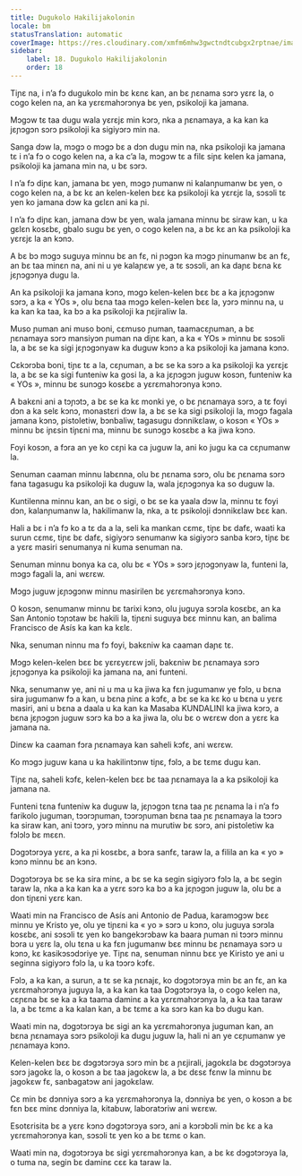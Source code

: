 ```yaml
---
title: Dugukolo Hakilijakolonin
locale: bm
statusTranslation: automatic
coverImage: https://res.cloudinary.com/xmfm6mhw3gwctndtcubgx2rptnae/image/upload/v1741354419/small_cover_la_gran_rebelion_28716e29d2.webp
sidebar:
    label: 18. Dugukolo Hakilijakolonin
    order: 18
---
```

Tiɲɛ na, i n’a fɔ dugukolo min bɛ kɛnɛ kan, an bɛ ɲɛnama sɔrɔ yɛrɛ la, o cogo kelen na, an ka yɛrɛmahɔrɔnya bɛ yen, psikoloji ka jamana.

Mɔgɔw tɛ taa dugu wala yɛrɛjɛ min kɔrɔ, nka a ɲɛnamaya, a ka kan ka jɛɲɔgɔn sɔrɔ psikoloji ka sigiyɔrɔ min na.

Sanga dɔw la, mɔgɔ o mɔgɔ bɛ a dɔn dugu min na, nka psikoloji ka jamana tɛ i n’a fɔ o cogo kelen na, a ka c’a la, mɔgɔw tɛ a filɛ siɲɛ kelen ka jamana, psikoloji ka jamana min na, u bɛ sɔrɔ.

I n’a fɔ diɲɛ kan, jamana bɛ yen, mɔgɔ ɲumanw ni kalanɲumanw bɛ yen, o cogo kelen na, a bɛ kɛ an kelen-kelen bɛɛ ka psikoloji ka yɛrɛjɛ la, sɔsɔli tɛ yen ko jamana dɔw ka gɛlɛn ani ka ɲi.

I n’a fɔ diɲɛ kan, jamana dɔw bɛ yen, wala jamana minnu bɛ siraw kan, u ka gɛlɛn kosɛbɛ, gbalo sugu bɛ yen, o cogo kelen na, a bɛ kɛ an ka psikoloji ka yɛrɛjɛ la an kɔnɔ.

A bɛ bɔ mɔgɔ suguya minnu bɛ an fɛ, ni ɲɔgɔn ka mɔgɔ ɲinumanw bɛ an fɛ, an bɛ taa minɛn na, ani ni u ye kalaɲɛw ye, a tɛ sɔsɔli, an ka daɲɛ bɛna kɛ jɛɲɔgɔnya dugu la.

An ka psikoloji ka jamana kɔnɔ, mɔgɔ kelen-kelen bɛɛ bɛ a ka jɛɲɔgɔnw sɔrɔ, a ka « YOs », olu bɛna taa mɔgɔ kelen-kelen bɛɛ la, yɔrɔ minnu na, u ka kan ka taa, ka bɔ a ka psikoloji ka ɲɛjiraliw la.

Muso ɲuman ani muso boni, cɛmuso ɲuman, taamacɛɲuman, a bɛ ɲɛnamaya sɔrɔ mansiyɔn ɲuman na diɲɛ kan, a ka « YOs » minnu bɛ sɔsɔli la, a bɛ se ka sigi jɛɲɔgɔnyaw ka duguw kɔnɔ a ka psikoloji ka jamana kɔnɔ.

Cɛkɔrɔba boni, tiɲɛ tɛ a la, cɛɲuman, a bɛ se ka sɔrɔ a ka psikoloji ka yɛrɛjɛ la, a bɛ se ka sigi funteniw ka gosi la, a ka jɛɲɔgɔn juguw kosɔn, funteniw ka « YOs », minnu bɛ sunɔgɔ kosɛbɛ a yɛrɛmahɔrɔnya kɔnɔ.

A bakɛni ani a tɔɲɔtɔ, a bɛ se ka kɛ monki ye, o bɛ ɲɛnamaya sɔrɔ, a tɛ foyi dɔn a ka selɛ kɔnɔ, monastɛri dɔw la, a bɛ se ka sigi psikoloji la, mɔgɔ fagala jamana kɔnɔ, pistoletiw, bɔnbaliw, tagasugu dɔnnikɛlaw, o kosɔn « YOs » minnu bɛ iɲɛsin tiɲɛni ma, minnu bɛ sunɔgɔ kosɛbɛ a ka jiwa kɔnɔ.

Foyi kosɔn, a fɔra an ye ko cɛɲi ka ca juguw la, ani ko jugu ka ca cɛɲumanw la.

Senuman caaman minnu labɛnna, olu bɛ ɲɛnama sɔrɔ, olu bɛ ɲɛnama sɔrɔ fana tagasugu ka psikoloji ka duguw la, wala jɛɲɔgɔnya ka so duguw la.

Kuntilenna minnu kan, an bɛ o sigi, o bɛ se ka yaala dɔw la, minnu tɛ foyi dɔn, kalanɲumanw la, hakilimanw la, nka, a tɛ psikoloji dɔnnikɛlaw bɛɛ kan.

Hali a bɛ i n’a fɔ ko a tɛ da a la, seli ka mankan cɛmɛ, tiɲɛ bɛ dafɛ, waati ka surun cɛmɛ, tiɲɛ bɛ dafɛ, sigiyɔrɔ senumanw ka sigiyɔrɔ sanba kɔrɔ, tiɲɛ bɛ a yɛrɛ masiri senumanya ni kuma senuman na.

Senuman minnu bonya ka ca, olu bɛ « YOs » sɔrɔ jɛɲɔgɔnyaw la, funteni la, mɔgɔ fagali la, ani wɛrɛw.

Mɔgɔ juguw jɛɲɔgɔnw minnu masirilen bɛ yɛrɛmahɔrɔnya kɔnɔ.

O kosɔn, senumanw minnu bɛ tarixi kɔnɔ, olu juguya sɔrɔla kosɛbɛ, an ka San Antonio tɔɲɔtaw bɛ hakili la, tiɲɛni suguya bɛɛ minnu kan, an balima Francisco de Asís ka kan ka kɛlɛ.

Nka, senuman ninnu ma fɔ foyi, bakɛniw ka caaman daɲɛ tɛ.

Mɔgɔ kelen-kelen bɛɛ bɛ yɛrɛyɛrɛw jɔli, bakɛniw bɛ ɲɛnamaya sɔrɔ jɛɲɔgɔnya ka psikoloji ka jamana na, ani funteni.

Nka, senumanw ye, ani ni u ma u ka jiwa ka fɛn jugumanw ye fɔlɔ, u bɛna sira jugumanw fɔ a kan, u bɛna ɲinɛ a kɔfɛ, a bɛ se ka kɛ ko u bɛna u yɛrɛ masiri, ani u bɛna a daala u ka kan ka Masaba KUNDALINI ka jiwa kɔrɔ, a bɛna jɛɲɔgɔn juguw sɔrɔ ka bɔ a ka jiwa la, olu bɛ o wɛrɛw don a yɛrɛ ka jamana na.

Dinɛw ka caaman fɔra ɲɛnamaya kan saheli kɔfɛ, ani wɛrɛw.

Ko mɔgɔ juguw kana u ka hakilintɔnw tiɲɛ, fɔlɔ, a bɛ tɛmɛ dugu kan.

Tiɲɛ na, saheli kɔfɛ, kelen-kelen bɛɛ bɛ taa ɲɛnamaya la a ka psikoloji ka jamana na.

Funteni tɛna funteniw ka duguw la, jɛɲɔgɔn tɛna taa ɲɛ ɲɛnama la i n’a fɔ farikolo juguman, tɔɔrɔɲuman, tɔɔrɔɲuman bɛna taa ɲɛ ɲɛnamaya la tɔɔrɔ ka siraw kan, ani tɔɔrɔ, yɔrɔ minnu na murutiw bɛ sɔrɔ, ani pistoletiw ka fɔlɔlɔ bɛ mɛɛn.

Dɔgɔtɔrɔya yɛrɛ, a ka ɲi kosɛbɛ, a bɔra sanfɛ, taraw la, a filila an ka « yo » kɔnɔ minnu bɛ an kɔnɔ.

Dɔgɔtɔrɔya bɛ se ka sira minɛ, a bɛ se ka segin sigiyɔrɔ fɔlɔ la, a bɛ segin taraw la, nka a ka kan ka a yɛrɛ sɔrɔ ka bɔ a ka jɛɲɔgɔn juguw la, olu bɛ a don tiɲɛni yɛrɛ kan.

Waati min na Francisco de Asís ani Antonio de Padua, karamɔgɔw bɛɛ minnu ye Kristo ye, olu ye tiɲɛni ka « yo » sɔrɔ u kɔnɔ, olu juguya sɔrɔla kosɛbɛ, ani sɔsɔli tɛ yen ko bangekɔrɔbaw ka baara ɲuman ni tɔɔrɔ minnu bɔra u yɛrɛ la, olu tɛna u ka fɛn jugumanw bɛɛ minnu bɛ ɲɛnamaya sɔrɔ u kɔnɔ, kɛ kasikɔsɔdɔriye ye. Tiɲɛ na, senuman ninnu bɛɛ ye Kiristo ye ani u seginna sigiyɔrɔ fɔlɔ la, u ka tɔɔrɔ kɔfɛ.

Fɔlɔ, a ka kan, a surun, a tɛ se ka ɲɛnajɛ, ko dɔgɔtɔrɔya min bɛ an fɛ, an ka yɛrɛmahɔrɔnya juguya la, a ka kan ka taa Dɔgɔtɔrɔya la, o cogo kelen na, cɛɲɛna bɛ se ka a ka taama daminɛ a ka yɛrɛmahɔrɔnya la, a ka taa taraw la, a bɛ tɛmɛ a ka kalan kan, a bɛ tɛmɛ a ka sɔrɔ kan ka bɔ dugu kan.

Waati min na, dɔgɔtɔrɔya bɛ sigi an ka yɛrɛmahɔrɔnya juguman kan, an bɛna ɲɛnamaya sɔrɔ psikoloji ka dugu juguw la, hali ni an ye cɛɲumanw ye ɲɛnamaya kɔnɔ.

Kelen-kelen bɛɛ bɛ dɔgɔtɔrɔya sɔrɔ min bɛ a ɲɛjirali, jagokɛla bɛ dɔgɔtɔrɔya sɔrɔ jagokɛ la, o kosɔn a bɛ taa jagokɛw la, a bɛ dɛsɛ fɛnw la minnu bɛ jagokɛw fɛ, sanbagatɔw ani jagokɛlaw.

Cɛ min bɛ dɔnniya sɔrɔ a ka yɛrɛmahɔrɔnya la, dɔnniya bɛ yen, o kosɔn a bɛ fɛn bɛɛ minɛ dɔnniya la, kitabuw, laboratɔriw ani wɛrɛw.

Esotɛrisita bɛ a yɛrɛ kɔnɔ dɔgɔtɔrɔya sɔrɔ, ani a kɔrɔbɔli min bɛ kɛ a ka yɛrɛmahɔrɔnya kan, sɔsɔli tɛ yen ko a bɛ tɛmɛ o kan.

Waati min na, dɔgɔtɔrɔya bɛ sigi yɛrɛmahɔrɔnya kan, a bɛ kɛ dɔgɔtɔrɔya la, o tuma na, segin bɛ daminɛ cɛɛ ka taraw la.

